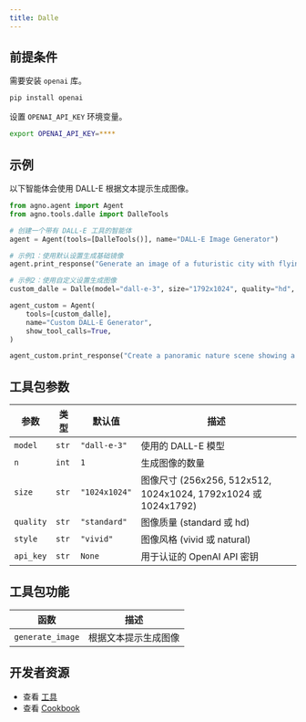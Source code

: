 ```yaml
---
title: Dalle
---
```

## 前提条件

需要安装 `openai` 库。

```bash
pip install openai
```

设置 `OPENAI_API_KEY` 环境变量。

```bash
export OPENAI_API_KEY=****
```

## 示例

以下智能体会使用 DALL-E 根据文本提示生成图像。

```python cookbook/tools/dalle_tools.py
from agno.agent import Agent
from agno.tools.dalle import DalleTools

# 创建一个带有 DALL-E 工具的智能体
agent = Agent(tools=[DalleTools()], name="DALL-E Image Generator")

# 示例1：使用默认设置生成基础镜像
agent.print_response("Generate an image of a futuristic city with flying cars and tall skyscrapers", markdown=True)

# 示例2：使用自定义设置生成图像
custom_dalle = Dalle(model="dall-e-3", size="1792x1024", quality="hd", style="natural")

agent_custom = Agent(
    tools=[custom_dalle],
    name="Custom DALL-E Generator",
    show_tool_calls=True,
)

agent_custom.print_response("Create a panoramic nature scene showing a peaceful mountain lake at sunset", markdown=True)
```

## 工具包参数

| 参数        | 类型   | 默认值       | 描述                                                           |
| ----------- | ------ | ------------ | -------------------------------------------------------------- |
| `model`   | `str` | `"dall-e-3"`  | 使用的 DALL-E 模型                                             |
| `n`       | `int` | `1`           | 生成图像的数量                                                 |
| `size`    | `str` | `"1024x1024"` | 图像尺寸 (256x256, 512x512, 1024x1024, 1792x1024 或 1024x1792) |
| `quality` | `str` | `"standard"`  | 图像质量 (standard 或 hd)                                      |
| `style`   | `str` | `"vivid"`     | 图像风格 (vivid 或 natural)                                    |
| `api_key` | `str` | `None`        | 用于认证的 OpenAI API 密钥                                     |

## 工具包功能

| 函数               | 描述                                   |
| ------------------ | -------------------------------------- |
| `generate_image` | 根据文本提示生成图像                   |

## 开发者资源

- 查看 [工具](https://github.com/agno-agi/agno/blob/main/libs/agno/agno/tools/dalle.py)
- 查看 [Cookbook](https://github.com/agno-agi/agno/blob/main/cookbook/tools/dalle_tools.py)